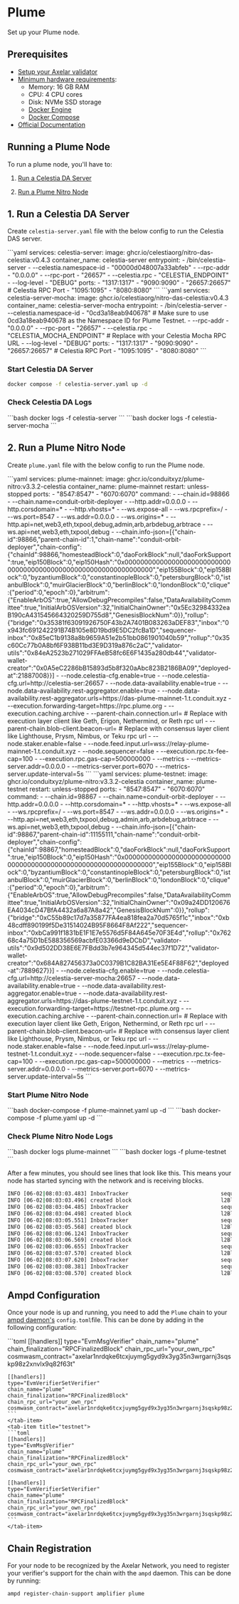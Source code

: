 # Plume


Set up your Plume node.

## Prerequisites

- [Setup your Axelar validator](/validator/setup/overview/)
- [Minimum hardware requirements](https://docs.plume.org/plume/developers/how-to-guides/how-to-run-a-node#hardware-requirements):
  - Memory: 16 GB RAM
  - CPU: 4 CPU cores
  - Disk: NVMe SSD storage
  - [Docker Engine](https://docs.docker.com/engine/install/)
  - [Docker Compose](https://docs.docker.com/compose/install/)
- [Official Documentation](https://docs.plume.org/plume/developers/how-to-guides/how-to-run-a-node)

## Running a Plume Node

To run a plume node, you'll have to:

1. [Run a Celestia DA Server](/validator/external-chains/plume/#1-run-a-celestia-da-server)

2. [Run a Plume Nitro Node](/validator/external-chains/plume/#2-run-a-plume-nitro-node)

## 1. Run a Celestia DA Server

Create `celestia-server.yaml` file with the below config to run the Celestia DAS server.

<tabs>
  <tab-item title="Mainnet">
  ```yaml
  services:
  celestia-server:
    image: ghcr.io/celestiaorg/nitro-das-celestia:v0.4.3
    container_name: celestia-server
    entrypoint:
      - /bin/celestia-server
      - --celestia.namespace-id
      - "00000d048007a33abfeb"
      - --rpc-addr
      - "0.0.0.0"
      - --rpc-port
      - "26657"
      - --celestia.rpc
      - "CELESTIA_ENDPOINT"
      - --log-level
      - "DEBUG"
    ports:
      - "1317:1317"
      - "9090:9090"
      - "26657:26657" # Celestia RPC Port
      - "1095:1095"
      - "8080:8080"
  ```
  </tab-item>
  <tab-item title="Testnet">
  ```yaml
  services:
    celestia-server-mocha:
      image: ghcr.io/celestiaorg/nitro-das-celestia:v0.4.3
      container_name: celestia-server-mocha
      entrypoint:
        - /bin/celestia-server
        - --celestia.namespace-id
        - "0cd3a18eab940678"  # Make sure to use 0cd3a18eab940678 as the Namespace ID for Plume Testnet.
        - --rpc-addr
        - "0.0.0.0"
        - --rpc-port
        - "26657"
        - --celestia.rpc
        - "CELESTIA_MOCHA_ENDPOINT" # Replace with your Celestia Mocha RPC URL
        - --log-level
        - "DEBUG"
      ports:
        - "1317:1317"
        - "9090:9090"
        - "26657:26657" # Celestia RPC Port
        - "1095:1095"
        - "8080:8080"
```
  </tab-item>
</tabs>

### Start Celestia DA Server

```bash
docker compose -f celestia-server.yaml up -d
```

### Check Celestia DA Logs

<tabs>
  <tab-item title="Mainnet">
  ```bash
  docker logs -f celestia-server
  ```
  </tab-item>
  <tab-item title="Testnet">
  ```bash
  docker logs -f celestia-server-mocha
  ```
  </tab-item>
</tabs>

## 2. Run a Plume Nitro Node

Create `plume.yaml` file with the below config to run the Plume node.

<tabs>
  <tab-item title="Mainnet">
  ```yaml
  services:
  plume-mainnet:
    image: ghcr.io/conduitxyz/plume-nitro:v3.3.2-celestia
    container_name: plume-mainnet
    restart: unless-stopped
    ports:
      - "8547:8547"
      - "6070:6070"
    command:
      - --chain.id=98866
      - --chain.name=conduit-orbit-deployer
      - --http.addr=0.0.0.0
      - --http.corsdomain=*
      - --http.vhosts=*
      - --ws.expose-all
      - --ws.rpcprefix=/
      - --ws.port=8547
      - --ws.addr=0.0.0.0
      - --ws.origins=*
      - --http.api=net,web3,eth,txpool,debug,admin,arb,arbdebug,arbtrace
      - --ws.api=net,web3,eth,txpool,debug
      - --chain.info-json=[{"chain-id":98866,"parent-chain-id":1,"chain-name":"conduit-orbit-deployer","chain-config":{"chainId":98866,"homesteadBlock":0,"daoForkBlock":null,"daoForkSupport":true,"eip150Block":0,"eip150Hash":"0x0000000000000000000000000000000000000000000000000000000000000000","eip155Block":0,"eip158Block":0,"byzantiumBlock":0,"constantinopleBlock":0,"petersburgBlock":0,"istanbulBlock":0,"muirGlacierBlock":0,"berlinBlock":0,"londonBlock":0,"clique":{"period":0,"epoch":0},"arbitrum":{"EnableArbOS":true,"AllowDebugPrecompiles":false,"DataAvailabilityCommittee":true,"InitialArbOSVersion":32,"InitialChainOwner":"0x5Ec32984332eaB190cA431545664320259D755d8","GenesisBlockNum":0}},"rollup":{"bridge":"0x35381f63091926750F43b2A7401B083263aDEF83","inbox":"0x943fc691242291B74B105e8D19bd9E5DC2fcBa1D","sequencer-inbox":"0x85eC1b9138a8b9659A51e2b51bb0861901040b59","rollup":"0x35c60Cc77b0A8bf6F938B11bd3E9D319a876c2aC","validator-utils":"0x84eA2523b271029FFAeB58fc6E6F1435a280db44","validator-wallet-creator":"0x0A5eC2286bB15893d5b8f320aAbc823B2186BA09","deployed-at":21887008}}]
      - --node.celestia-cfg.enable=true
      - --node.celestia-cfg.url=http://celestia-ser:26657
      - --node.data-availability.enable=true
      - --node.data-availability.rest-aggregator.enable=true
      - --node.data-availability.rest-aggregator.urls=https://das-plume-mainnet-1.t.conduit.xyz
      - --execution.forwarding-target=https://rpc.plume.org
      - --execution.caching.archive
      - --parent-chain.connection.url=<ETH_RPC_URL> # Replace with execution layer client like Geth, Erigon, Nethermind, or Reth rpc url
      - --parent-chain.blob-client.beacon-url=<ETH_BEACON_RPC_URL> # Replace with consensus layer client like Lighthouse, Prysm, Nimbus, or Teku rpc url
      - --node.staker.enable=false
      - --node.feed.input.url=wss://relay-plume-mainnet-1.t.conduit.xyz
      - --node.sequencer=false
      - --execution.rpc.tx-fee-cap=100
      - --execution.rpc.gas-cap=500000000
      - --metrics
      - --metrics-server.addr=0.0.0.0
      - --metrics-server.port=6070
      - --metrics-server.update-interval=5s
  ```
  </tab-item>
  <tab-item title="Testnet">
  ```yaml
  services:
    plume-testnet:
      image: ghcr.io/conduitxyz/plume-nitro:v3.3.2-celestia
      container_name: plume-testnet
      restart: unless-stopped
      ports:
        - "8547:8547"
        - "6070:6070"
      command:
        - --chain.id=98867
        - --chain.name=conduit-orbit-deployer
        - --http.addr=0.0.0.0
        - --http.corsdomain=*
        - --http.vhosts=*
        - --ws.expose-all
        - --ws.rpcprefix=/
        - --ws.port=8547
        - --ws.addr=0.0.0.0
        - --ws.origins=*
        - --http.api=net,web3,eth,txpool,debug,admin,arb,arbdebug,arbtrace
        - --ws.api=net,web3,eth,txpool,debug
        - --chain.info-json=[{"chain-id":98867,"parent-chain-id":11155111,"chain-name":"conduit-orbit-deployer","chain-config":{"chainId":98867,"homesteadBlock":0,"daoForkBlock":null,"daoForkSupport":true,"eip150Block":0,"eip150Hash":"0x0000000000000000000000000000000000000000000000000000000000000000","eip155Block":0,"eip158Block":0,"byzantiumBlock":0,"constantinopleBlock":0,"petersburgBlock":0,"istanbulBlock":0,"muirGlacierBlock":0,"berlinBlock":0,"londonBlock":0,"clique":{"period":0,"epoch":0},"arbitrum":{"EnableArbOS":true,"AllowDebugPrecompiles":false,"DataAvailabilityCommittee":true,"InitialArbOSVersion":32,"InitialChainOwner":"0x09a24DD120676EA4034cD47BfA4432a6a87A8a42","GenesisBlockNum":0}},"rollup":{"bridge":"0xC55b89c17d7a35877FA4ea818fea2a70d5765f1c","inbox":"0xb48cdff890199f5De31514024B95F8664F8Af222","sequencer-inbox":"0xbCa991f1831bE1F1E7e5576d5F84A645e70F3E4d","rollup":"0x76268c4a75D1bE588356569acbfE03366d9eDCbD","validator-utils":"0x9d502DD38E6E7FBdd3b7e964345d544ec37f1D72","validator-wallet-creator":"0x684A827456373a0C0379B1C82BA31Ee5E4F88F62","deployed-at":7889627}}]
        - --node.celestia-cfg.enable=true
        - --node.celestia-cfg.url=http://celestia-server-mocha:26657
        - --node.data-availability.enable=true
        - --node.data-availability.rest-aggregator.enable=true
        - --node.data-availability.rest-aggregator.urls=https://das-plume-testnet-1.t.conduit.xyz
        - --execution.forwarding-target=https://testnet-rpc.plume.org
        - --execution.caching.archive
        - --parent-chain.connection.url=<ETH_SEPOLIA_RPC_URL> # Replace with execution layer client like Geth, Erigon, Nethermind, or Reth rpc url
        - --parent-chain.blob-client.beacon-url=<ETH_SEPOLIA_BEACON_RPC_URL> # Replace with consensus layer client like Lighthouse, Prysm, Nimbus, or Teku rpc url
        - --node.staker.enable=false
        - --node.feed.input.url=wss://relay-plume-testnet-1.t.conduit.xyz
        - --node.sequencer=false
        - --execution.rpc.tx-fee-cap=100
        - --execution.rpc.gas-cap=500000000
        - --metrics
        - --metrics-server.addr=0.0.0.0
        - --metrics-server.port=6070
        - --metrics-server.update-interval=5s
```
  </tab-item>
</tabs>

### Start Plume  Nitro Node

<tabs>
  <tab-item title="Mainnet">
  ```bash
  docker-compose -f plume-mainnet.yaml up -d
  ```
  </tab-item>
  <tab-item title="Testnet">
  ```bash
  docker-compose -f plume.yaml up -d
  ```
  </tab-item>
</tabs>

### Check Plume  Nitro Node Logs

<tabs>
  <tab-item title="Mainnet">
  ```bash
 docker logs plume-mainnet
  ```
  </tab-item>
  <tab-item title="Testnet">
  ```bash
  docker logs -f plume-testnet
```
  </tab-item>
</tabs>

After a few minutes, you should see lines that look like this. This means your node has started syncing with the network and is receiving blocks.

```bash
INFO [06-02|08:03:03.483] InboxTracker                             sequencerBatchCount=3 messageCount=15 l1Block=7,900,124 l1Timestamp=2025-03-14T09:59:00+0000
INFO [06-02|08:03:03.496] created block                            l2Block=14 l2BlockHash=8405d0..0bfae6
INFO [06-02|08:03:04.485] InboxTracker                             sequencerBatchCount=4 messageCount=16 l1Block=7,902,343 l1Timestamp=2025-03-14T17:50:01+0000
INFO [06-02|08:03:04.498] created block                            l2Block=15 l2BlockHash=f48fcc..2f4412
INFO [06-02|08:03:05.551] InboxTracker                             sequencerBatchCount=5 messageCount=18 l1Block=7,915,027 l1Timestamp=2025-03-16T14:56:01+0000
INFO [06-02|08:03:05.568] created block                            l2Block=16 l2BlockHash=368751..af5f8b
INFO [06-02|08:03:06.124] InboxTracker                             sequencerBatchCount=6 messageCount=30 l1Block=7,916,951 l1Timestamp=2025-03-16T22:00:09+0000
INFO [06-02|08:03:06.569] created block                            l2Block=29 l2BlockHash=c9f179..bb553e
INFO [06-02|08:03:06.655] InboxTracker                             sequencerBatchCount=7 messageCount=32 l1Block=7,920,611 l1Timestamp=2025-03-17T10:32:32+0000
INFO [06-02|08:03:07.570] created block                            l2Block=31 l2BlockHash=37f20a..e11dcc
INFO [06-02|08:03:07.620] InboxTracker                             sequencerBatchCount=9 messageCount=39 l1Block=7,924,098 l1Timestamp=2025-03-17T22:27:20+0000
INFO [06-02|08:03:08.381] InboxTracker                             sequencerBatchCount=11 messageCount=52 l1Block=7,925,945 l1Timestamp=2025-03-18T04:15:34+0000
INFO [06-02|08:03:08.570] created block                            l2Block=51 l2BlockHash=1bd97f..28eb52
```

## Ampd Configuration

Once your node is up and running, you need to add the `Plume` chain to your [ampd daemon's](https://github.com/axelarnetwork/axelar-amplifier/tree/main/ampd) `config.toml`file. This can be done by adding in the following configuration:

<tabs>
    <tab-item title="mainnet">
    ```toml
    [[handlers]]
    type="EvmMsgVerifier"
    chain_name="plume"
    chain_finalization="RPCFinalizedBlock"
    chain_rpc_url="your_own_rpc"
    cosmwasm_contract="axelar1nrdqke6tcxjuymg5gyd9x3yg35n3wrgarnj3sqskp98z2xnvlx9q82f63t"

    [[handlers]]
    type="EvmVerifierSetVerifier"
    chain_name="plume"
    chain_finalization="RPCFinalizedBlock"
    chain_rpc_url="your_own_rpc"
    cosmwasm_contract="axelar1nrdqke6tcxjuymg5gyd9x3yg35n3wrgarnj3sqskp98z2xnvlx9q82f63t"
    ```
    </tab-item>
    <tab-item title="testnet">
    ```toml
    [[handlers]]
    type="EvmMsgVerifier"
    chain_name="plume"
    chain_finalization="RPCFinalizedBlock"
    chain_rpc_url="your_own_rpc"
    cosmwasm_contract="axelar1nrdqke6tcxjuymg5gyd9x3yg35n3wrgarnj3sqskp98z2xnvlx9q82f63t"

    [[handlers]]
    type="EvmVerifierSetVerifier"
    chain_name="plume"
    chain_finalization="RPCFinalizedBlock"
    chain_rpc_url="your_own_rpc"
    cosmwasm_contract="axelar1nrdqke6tcxjuymg5gyd9x3yg35n3wrgarnj3sqskp98z2xnvlx9q82f63t"
    ```
    </tab-item>
</tabs>

## Chain Registration

For your node to be recognized by the Axelar Network, you need to register your verifier's support for the chain with the `ampd` daemon. This can be done by running:  

```bash
ampd register-chain-support amplifier plume
```
